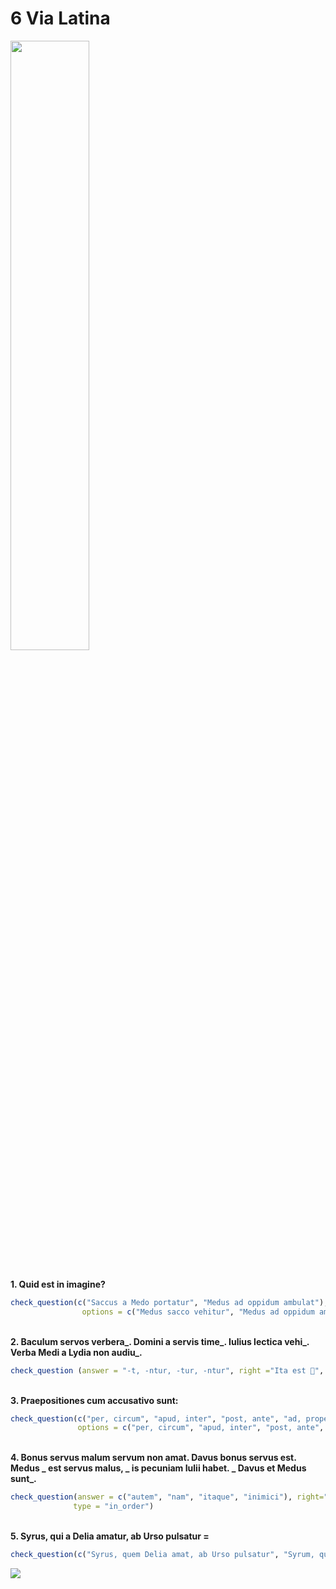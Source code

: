 # 6 Via Latina

![](https://drive.google.com/uc?id=1waBib2blNfUeuu7hVgKpnjiUooggDhRI){width="50%"}

</br>
**1. Quid est in imagine?**
```r
check_question(c("Saccus a Medo portatur", "Medus ad oppidum ambulat"), right="recte dicis! 🙂", wrong="сogitandum est 🤔", button_label = "rectene dico?",
                options = c("Medus sacco vehitur", "Medus ad oppidum ambulat", "Saccus a Medo portatur", "Medus lectica portatur"), type = "checkbox")
```

</br>
**2. Baculum servos verbera_. Domini a servis time_. Iulius lectica vehi_. Verba Medi a Lydia non audiu_.**
```r
check_question (answer = "-t, -ntur, -tur, -ntur", right ="Ita est 🤩", wrong ="Non ita 😔", button_label = "rectene dico?", options = c("-ntur, -t, -tur, -t", "-t, -tur, -ntur, -tur","-t, -ntur, -tur, -ntur", "-tur, -ntur, -t, -ntur"), type = "radio")
```

</br>
**3. Praepositiones cum accusativo sunt:**
```r
check_question(c("per, circum", "apud, inter", "post, ante", "ad, prope"), right="recte dicis 😸", wrong= "non hercle vero!😕 ", button_label = "rectene dico?", 
               options = c("per, circum", "apud, inter", "post, ante", "ad, prope"), type = "checkbox")
```       

</br>
**4. Bonus servus malum servum non amat. Davus bonus servus est. Medus _ est servus malus, _ is pecuniam Iulii habet. _ Davus et Medus sunt_.**
 
```r
check_question(answer = c("autem", "nam", "itaque", "inimici"), right="bene 🤩", wrong="minime 😔", button_label = "rectene dico?", 
              type = "in_order")
```

</br>
**5. Syrus, qui a Delia amatur, ab Urso pulsatur =**
```r
check_question(c("Syrus, quem Delia amat, ab Urso pulsatur", "Syrum, qui a Delia amatur, Ursus pulsat"), right="Optime!👍", wrong="quid ais? 🤨", button_label = "rectene dico?", options = c("Syrus, quem Delia amat, ab Urso pulsatur", "Syrus, quem Delia amat, Ursum pulsat", "Syrus, qui Deliam amat, ab Urso pulsatur", "Syrum, qui a Delia amatur, Ursus pulsat"), type = "checkbox")
```


![](https://drive.google.com/uc?id=1zIkZT-s939rTYOAW8rHiHsGdT1hT1aIP)

                                        